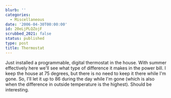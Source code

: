 ```yaml
---
blurb: ''
categories:
  - Miscellaneous
date: '2006-04-30T00:00:00'
id: 20eLjPLQZojF
scrubbed_2021: false
status: published
type: post
title: Thermostat
---
```


Just installed a programmable, digital thermostat in the house.
With summer effectively here we'll see what type of difference it
makes in the power bill. I keep the house at 75 degrees, but there
is no need to keep it there while I'm gone. So, I'll let it up to
86 during the day while I'm gone (which is also when the difference
in outside temperature is the highest). Should be interesting.
